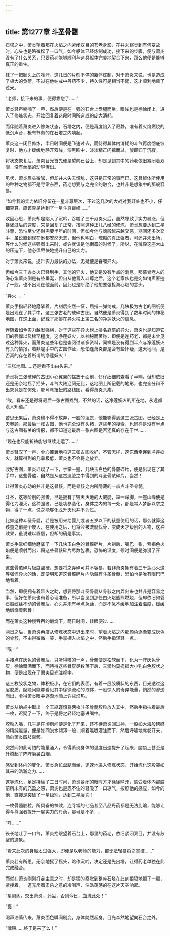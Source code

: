 ```yaml
---
---
---
```

title: 第1277章 斗圣骨髓
---



石塔之中，萧炎望着那在火焰之内紧闭双目的苍老身影，在并未察觉到有何变故时，心头也是略微松了一口气，如今躯体已经炼制成功，接下来的步骤，便与萧炎没有了什么关系，只要药老能够顺利与这具躯体完美地契合下来，那么他便是能够真正的重生。

抹了一把额头上的冷汗，这几日的片刻不停的躯体炼制，对于萧炎来说，也是造成了极大的负荷，不过在他纳戒中丹药不少，持久性可是相当不弱，这才顺利地熬了过来。

“老师，接下来的事，便得靠您了……”

萧炎轻声喃喃了一声，然后便是在一旁的石台上盘腿而坐，眼眸也是徐徐闭上，进入了修炼状态，开始回复着这段时间所造成的庞大消耗。

而伴随着萧炎进入修炼状态，石塔之内，便是再度陷入了寂静，唯有着火焰燃烧的低沉声音，极有节奏的在石塔之内响起。

萧炎这一闭目修炼，半日时间便是飞速过去，而待得其体内消耗的斗气再度彻底恢复时，他方才缓缓地睁开双眸，漆黑眸中，淡淡精芒闪掠而过，旋即归于沉寂。

将状态恢复后，萧炎目光首先便是望向石台上，却是见到其中的药老依旧紧闭着双眼，没有丝毫的动静传出。

见状，萧炎眉头微皱，但却并未失去慌乱，这只是正常的事而已，这具躯体所使用的种种之物都不是寻常东西，药老想要与之完全的融合，也并非是想象中的那般容易。

“如今我的实力依旧停留在一星斗尊层次，不过这几次的大战对我好处也不小，仔细算算，应该算是达到了一星斗尊巅峰……”

收回心思，萧炎却是陷入了沉吟，吞噬了三千焱炎火后，虽然导致了实力暴涨，但暴涨过后的速度，又是回复了正常，按照这种正儿八经的修炼，萧炎想要达到二星斗尊，恐怕至少还得需要半年的时间，但如今他与魂殿越来越交恶，期间还多次交手，虽说直到现在他都安然无恙，但他也明白，魂殿的真正强者，可还并未出场，等什么时候这些强者出来时，或许就该是他倒霉的时候了，所以，在魂殿这座大山的压迫下，他必须尽快地提升自己的实力。

对于萧炎来说，提升实力最快的办法，无疑便是吞噬异火。

但如今三千焱炎火已经到手，其他的异火，他又是没有半点的消息，那慕骨老人的海心焰萧炎倒是有些垂涎，但自从他晋入斗尊之后，这个老家伙也是宛如销声匿迹了一般，也不出现在他面前，因此也是断绝了他想要强抢海心焰的念头。

“异火……”

萧炎手指轻轻地磨挲着，片刻后突然一怔，屈指一弹纳戒，几块极为古老的图纸便是出现在了其手中，这三张古老的破碎古图，自然便是萧炎得到了数年时间的神秘地图，在这上面，记载了那排在异火榜上第三名的净莲妖火的信息。

伴随着如今实力越发强横，对于这些在异火榜上排名靠前的异火，萧炎也是知道它们的强悍以及稀罕程度，这净莲妖火，以神秘而著称，即便是连药老，都是未曾见过这种异火，而萧炎这些年也是查阅过诸多资料，同样是没有得到半点与净莲妖火有关的情报，若非是手中的古图作证，恐怕连萧炎都是会有些怀疑，这天地间，是否真的存在着所谓的净莲妖火？

“三张地图……还是看不出由头来。”

萧炎将三张破碎的古图小心翼翼的摆放于面前，仔仔细细的查看了半晌，但却依旧还是无奈地摇了摇头，斗气大陆辽阔无比，这地图上所记载的地形，也完全分辩不出究竟是在何处，那弯弯扭扭的路线图，看得萧炎头疼。

“唉，看来还是得将最后一张古图找到，不然的话，这净莲妖火的所在地，永远都没人知道。”

苦思无果后，萧炎也不得不放弃，一脸的沮丧，他能够得到这三张古图，已经是上天眷顾，那最后一张古图，他也完全没有头绪，这些年的搜索，也同样是没有半点与这古图有关的情报，都不知道这最后一张古图是否还真的存在于世……

“现在也只能祈祷能够继续走运了……”

萧炎轻叹了一声，小心翼翼地将这三张古图收好，不管怎样，这东西牵连到净莲妖火，就算得到的几率极低，萧炎也不会将之放弃。

收好古图，萧炎迟疑了一下，手掌一握，几块玉白色的骨骼碎片，便是出现在了其手中，这些骨骼，自然是从这古遗迹之中得到的斗圣骨骸碎片，当然！

让得萧炎心动的并非是这骨骸，而是骨骸之内所隐藏的一点点斗圣骨髓。

斗圣，这等阶别的强者，已是拥有了毁天灭地的大威能，跺一跺脚，一座山峰便是得化为湮灭，这种强者，已是功参造化，身体之内的每一处，都是常人梦寐以求之物，得了一点，说之能够化龙升天也并不为过。

比如这种斗圣骨髓，若是被用来给婴儿或者五岁以下的孩童使用的话，那么就算这孩童之前是个废人，在使用之后，也将会被洗髓伐骨，变成天才级别的人物，这种效果，虽说难以置信，但却的确是事实。

萧炎手掌细细地磨挲了一下几块玉白色的骨骸碎片，片刻后，嘴巴一张，紫褐色火焰便是喷射而出，将这些骨骸碎片尽数包裹，恐怖的温度，顿时间便是弥漫了开来。

这些骨骸碎片极度坚硬，想要将之弄碎可并不容易，若非萧炎拥有着三千莲心火这等强悍异火的话，即便明知道这骨骸碎片内隐藏有斗圣骨髓，恐怕也是唯有眼巴巴地看着。

当然，即便拥有着异火之助，想要将那斗圣骨髓从骨骸之内弄出来也并非是容易之事，但好在萧炎也有着心理准备，所以当见到那任由火焰熊熊燃烧，但却依旧如磐石般纹丝不动的骨骸后，心头并未有半点急躁，而是不急不缓地加注着温度，缓缓地煅烧着骸骨！

而在萧炎这种慢吞吞的煅烧下，两日时间，转眼便过……

两日之后，当萧炎再度从修炼状态中退出来时，望着火焰之内那颜色逐渐变成灰色的骨骸，不由得微微一笑，手掌探入火焰之中，然后手指轻轻一点。

“噗！”

手接点在灰色的骨骸后，只听得噗的一声，骨骸便是松软而下，化为一阵灰色骨灰，徐徐飘洒而下，而待得这些骨灰尽数落下后，三滴约莫拇指大小乳白色胶状之物，便是出现在了萧炎目光注视中。

这三枚胶状之物，体积极小，在它们的表面，有着一层胶质状的东西，目光透过这层胶质，隐隐间能够看见其中徐徐流动的液体，一股惊人的奇异能量，悄然的渗透而出，令得萧炎眼中逐渐地涌上许些炽热。

萧炎从纳戒中取出一个玉瓶谨慎将两枚斗圣骨髓胶粒放入其中，然后手指拈着最后一枚，迟疑了一下，终于是将之轻轻地塞进嘴中。

胶粒入嘴，几乎是在顷刻间便是化了开来，还不待萧炎回过神，一股如大海般磅礴的精纯能量，便是如同洪水倾泻一般，顺着喉咙灌注而下，然后呼啸地席卷开来，涌向萧炎四肢百骸。

突然间如此可怕的能量涌入，令得萧炎身体的温度迅速提升了起来，脑袋上甚至是升腾起了阵阵袅袅白烟。

感受到体内的变化，萧炎急忙盘腿而坐，迅速地进入修炼状态，开始炼化这股突如其来的浩瀚之力……

这等炼化，足足持续了三日时间，萧炎紧闭的眼眸方才徐徐睁开，感受着体内那股前所未有的充盈之感，萧炎也是忍不住的轻吸了一口凉气，按照他的感应，如今的他，直接是突破了一星级别，达到二星层次！

一枚骨髓胶粒，所具备的神效，连寻常的七品甚至八品丹药都是无法比喻，能够让得斗尊强者提升一星实力的丹药，那可是不多……

“呼……”

长长地吐了一口气，萧炎抬眼望着石台上，那里的药老，依旧紧闭双目，并没有苏醒的迹象。

“看来此次的身躯太过强大，即便是以老师的能力，都无法轻易将之掌控……”

萧炎若有所思，无奈地摇了摇头，略作沉吟，决定还是先出塔，让得药老单独在此完成融合。

而就在萧炎刚刚打定主意之时，却是猛的察觉到整座石塔在此刻狠狠地颤了一颤，紧接着，一道充斥着肃杀之意的冷喝声，浩浩荡荡的在这片天空响起。

“星陨阁，交出萧炎，药尘，否则今日，血洗此处！”

“轰！”

喝声浩荡传来，萧炎面色瞬间剧变，身体陡然起身，目光森然地望向石台之外。

“魂殿……终于是来了么！”